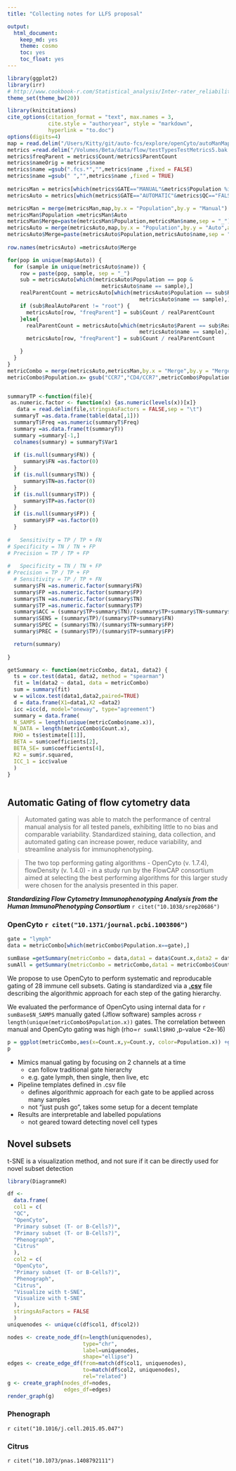 ```yaml
---
title: "Collecting notes for LLFS proposal"

output:
  html_document:
    keep_md: yes
    theme: cosmo
    toc: yes
    toc_float: yes
---
```


```r
library(ggplot2)
library(irr) 
# http://www.cookbook-r.com/Statistical_analysis/Inter-rater_reliability/
theme_set(theme_bw(20))

library(knitcitations)
cite_options(citation_format = "text", max.names = 3, 
             cite.style = "authoryear", style = "markdown", 
             hyperlink = "to.doc")
options(digits=4)
map = read.delim("/Users/Kitty/git/auto-fcs/explore/openCyto/autoManMap.txt",stringsAsFactors = FALSE,sep = "\t") 
metrics =read.delim("/Volumes/Beta/data/flow/testTypesTestMetrics5.bak.txt",stringsAsFactors = FALSE,sep = "\t") 
metrics$freqParent = metrics$Count/metrics$ParentCount
metrics$nameOrig = metrics$name
metrics$name =gsub(".fcs.*","",metrics$name ,fixed = FALSE)
metrics$name =gsub(" ","",metrics$name ,fixed = TRUE)
 
metricsMan = metrics[which(metrics$GATE=="MANUAL"&metrics$Population %in% map$Manual&metrics$METRIC=="count"),]
metricsAuto = metrics[which(metrics$GATE=="AUTOMATIC"&metrics$QC=="FALSE"&(metrics$Population %in% map$Auto|metrics$Parent=="root")&metrics$METRIC=="count"),]

metricsMan = merge(metricsMan,map,by.x = "Population",by.y = "Manual")
metricsMan$Population =metricsMan$Auto
metricsMan$Merge=paste(metricsMan$Population,metricsMan$name,sep = "_")
metricsAuto = merge(metricsAuto,map,by.x = "Population",by.y = "Auto",all.x = TRUE)
metricsAuto$Merge=paste(metricsAuto$Population,metricsAuto$name,sep = "_")
 
row.names(metricsAuto) =metricsAuto$Merge

for(pop in unique(map$Auto)) {
  for (sample in unique(metricsAuto$name)) {
    row = paste(pop, sample, sep = "_")
    sub = metricsAuto[which(metricsAuto$Population == pop &
                              metricsAuto$name == sample),]
    realParentCount = metricsAuto[which(metricsAuto$Population == sub$RealAutoParent &
                                          metricsAuto$name == sample),]$Count
    if (sub$RealAutoParent != "root") {
      metricsAuto[row, "freqParent"] = sub$Count / realParentCount
    }else{
      realParentCount = metricsAuto[which(metricsAuto$Parent == sub$RealAutoParent &
                                          metricsAuto$name == sample),]$ParentCount
      metricsAuto[row, "freqParent"] = sub$Count / realParentCount

    }
  }
}
metricCombo = merge(metricsAuto,metricsMan,by.x = "Merge",by.y = "Merge")
metricCombo$Population.x= gsub("CCR7","CD4/CCR7",metricCombo$Population.x)


summaryTP <-function(file){
 as.numeric.factor <- function(x) {as.numeric(levels(x))[x]}
   data = read.delim(file,stringsAsFactors = FALSE,sep = "\t")
  summaryT =as.data.frame(table(data[,1]))
  summaryT$Freq =as.numeric(summaryT$Freq)
  summary =as.data.frame(t(summaryT))
  summary =summary[-1,]
  colnames(summary) = summaryT$Var1
 
  if (is.null(summary$FN)) { 
     summary$FN =as.factor(0)
  }
  if (is.null(summary$TN)) { 
     summary$TN=as.factor(0)
  }
  if (is.null(summary$TP)) { 
     summary$TP=as.factor(0)
  }
  if (is.null(summary$FP)) { 
     summary$FP =as.factor(0)
  }
  
#   Sensitivity = TP / TP + FN
# Specificity = TN / TN + FP
# Precision = TP / TP + FP
  
#   Specificity = TN / TN + FP
# Precision = TP / TP + FP
  # Sensitivity = TP / TP + FN
  summary$FN =as.numeric.factor(summary$FN)
  summary$FP =as.numeric.factor(summary$FP)
  summary$TN =as.numeric.factor(summary$TN)
  summary$TP =as.numeric.factor(summary$TP)
  summary$ACC = (summary$TP+summary$TN)/(summary$TP+summary$TN+summary$FP+summary$FN)
  summary$SENS = (summary$TP)/(summary$TP+summary$FN)
  summary$SPEC = (summary$TN)/(summary$TN+summary$FP)
  summary$PREC = (summary$TP)/(summary$TP+summary$FP)

  return(summary)
  
}

getSummary <- function(metricCombo, data1, data2) {
  ts = cor.test(data1, data2, method = "spearman")
  fit = lm(data2 ~ data1, data = metricCombo)
  sum = summary(fit)
  w = wilcox.test(data1,data2,paired=TRUE)
  d = data.frame(X1=data1,X2 =data2)
  icc =icc(d, model="oneway", type="agreement")
  summary = data.frame(
  N_SAMPS = length(unique(metricCombo$name.x)),
  N_DATA = length(metricCombo$Count.x),
  RHO = ts$estimate[[1]],
  BETA = sum$coefficients[2],
  BETA_SE= sum$coefficients[4],
  R2 = sum$r.squared,
  ICC_1 = icc$value
  )
}



```

## Automatic Gating of flow cytometry data

>  Automated gating was able to match the performance of central manual analysis for all tested panels, exhibiting little to no bias and comparable variability. Standardized staining, data collection, and automated gating can increase power, reduce variability, and streamline analysis for immunophenotyping.

> The two top performing gating algorithms - OpenCyto (v. 1.7.4), flowDensity (v. 1.4.0) - in a study run by the FlowCAP consortium aimed at selecting the best performing algorithms for this larger study were chosen for the analysis presented in this paper. 

***Standardizing Flow Cytometry Immunophenotyping Analysis from the Human ImmunoPhenotyping Consortium***
`r citet("10.1038/srep20686") `

### OpenCyto `r citet("10.1371/journal.pcbi.1003806") `

```r
gate = "lymph"
data = metricCombo[which(metricCombo$Population.x==gate),]

sumBase =getSummary(metricCombo = data,data1 = data$Count.x,data2 = data$Count.y)
sumAll = getSummary(metricCombo = metricCombo,data1 = metricCombo$Count.x,data2 = metricCombo$Count.y)
```

We propose to use OpenCyto to perform systematic and reproducable gating of 28 immune cell subsets. Gating is standardized via a **[.csv](https://github.com/PankratzLab/auto-fcs/blob/master/explore/openCyto/lymph.dev.b.csv)** file describing the algorithmic approach for each step of the gating hierarchy.

We evaluated the performance of OpenCyto using internal data for `r sumBase$N_SAMPS` manually gated (Jflow software) samples across `r length(unique(metricCombo$Population.x))` gates. The correlation between manual and OpenCyto gating was high (rho=`r sumAll$RHO` ,p-value <2e-16)

```r

p = ggplot(metricCombo,aes(x=Count.x,y=Count.y, color=Population.x)) +geom_point()+xlab("Autogating count")+ylab("Manual gating count")+geom_abline(intercept = 0, slope = 1) 
p 
```



- Mimics manual gating by focusing on 2 channels at a time
    - can follow traditional gate hierarchy
    - e.g. gate lymph, then single, then live, etc
- Pipeline templates defined in .csv file
  - defines algorithmic approach for each gate to be applied across many samples
  - not "just push go", takes some setup for a decent template
- Results are interpretable and labelled populations 
  - not geared toward detecting novel cell types



## Novel subsets


t-SNE is a visualization method, and not sure if it can be directly used for novel subset detection

```r

library(DiagrammeR)

df <-
  data.frame(
  col1 = c(
  "QC",
  "OpenCyto",
  "Primary subset (T- or B-Cells?)",
  "Primary subset (T- or B-Cells?)",
  "Phenograph",
  "Citrus"
  ),
  col2 = c(
  "OpenCyto",
  "Primary subset (T- or B-Cells?)",
  "Phenograph",
  "Citrus",
  "Visualize with t-SNE",
  "Visualize with t-SNE"
  ),
  stringsAsFactors = FALSE
  )
uniquenodes <- unique(c(df$col1, df$col2))

nodes <- create_node_df(n=length(uniquenodes), 
                        type="chr", 
                        label=uniquenodes,
                        shape="ellipse")
edges <- create_edge_df(from=match(df$col1, uniquenodes), 
                        to=match(df$col2, uniquenodes), 
                        rel="related")
g <- create_graph(nodes_df=nodes, 
                  edges_df=edges)
render_graph(g)
```


### Phenograph
`r citet("10.1016/j.cell.2015.05.047") `



### Citrus
`r citet("10.1073/pnas.1408792111") `







